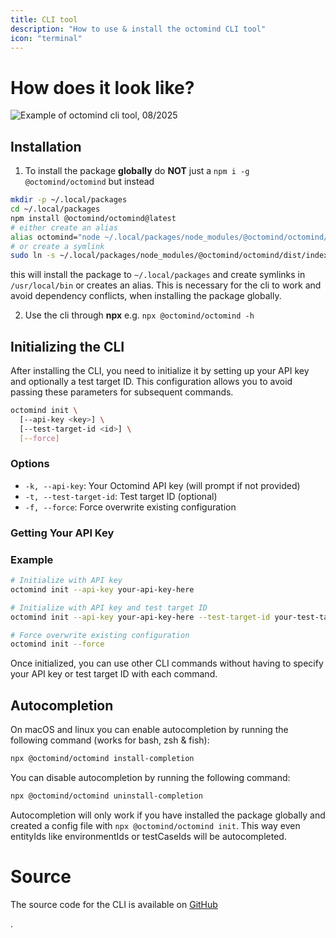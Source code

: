 ```yaml
---
title: CLI tool
description: "How to use & install the octomind CLI tool"
icon: "terminal"
---
```


# How does it look like?

<Frame caption="Example of octomind cli tool, 08/2025">
  <img
    src="/images/cli/octomind-cli-opt.gif"
    alt="Example of octomind cli tool, 08/2025"
  />
</Frame>

## Installation

1. To install the package **globally** do **NOT** just a `npm i -g @octomind/octomind` but instead

```bash
mkdir -p ~/.local/packages
cd ~/.local/packages
npm install @octomind/octomind@latest
# either create an alias
alias octomind="node ~/.local/packages/node_modules/@octomind/octomind/dist/index.js"
# or create a symlink
sudo ln -s ~/.local/packages/node_modules/@octomind/octomind/dist/index.js /usr/local/bin/octomind
```

this will install the package to `~/.local/packages` and create symlinks in `/usr/local/bin` or creates an alias.
This is necessary for the cli to work and avoid dependency conflicts, when installing the package globally.

2. Use the cli through **npx** e.g. `npx @octomind/octomind -h`

## Initializing the CLI

After installing the CLI, you need to initialize it by setting up your API key and optionally a test target ID. This configuration allows you to avoid passing these parameters for subsequent commands.

```bash
octomind init \
  [--api-key <key>] \
  [--test-target-id <id>] \
  [--force]
```

### Options

- `-k, --api-key`: Your Octomind API key (will prompt if not provided)
- `-t, --test-target-id`: Test target ID (optional)
- `-f, --force`: Force overwrite existing configuration

### Getting Your API Key

<Snippet file="snippet-apiKey.mdx" />

### Example

```bash
# Initialize with API key
octomind init --api-key your-api-key-here

# Initialize with API key and test target ID
octomind init --api-key your-api-key-here --test-target-id your-test-target-id

# Force overwrite existing configuration
octomind init --force
```

Once initialized, you can use other CLI commands without having to specify your API key or test
target ID with each command.

## Autocompletion

On macOS and linux you can enable autocompletion by running the following command (works for bash, zsh & fish):

```bash
npx @octomind/octomind install-completion
```

You can disable autocompletion by running the following command:

```bash
npx @octomind/octomind uninstall-completion
```

Autocompletion will only work if you have installed the package globally and created a config file with `npx @octomind/octomind init`.
This way even entityIds like environmentIds or testCaseIds will be autocompleted.

# Source

The source code for the CLI is available on [GitHub](https://github.com/octomind-dev/cli)

<Icon icon="github" size="24" />.
